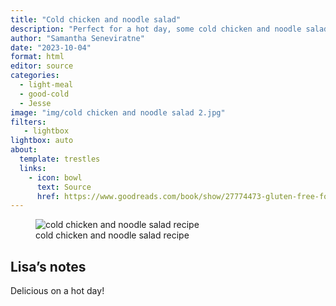 ```yaml
---
title: "Cold chicken and noodle salad"
description: "Perfect for a hot day, some cold chicken and noodle salad"
author: "Samantha Seneviratne"
date: "2023-10-04"
format: html
editor: source
categories:
  - light-meal
  - good-cold
  - Jesse
image: "img/cold chicken and noodle salad 2.jpg"
filters:
   - lightbox
lightbox: auto
about:
  template: trestles
  links:
    - icon: bowl
      text: Source
      href: https://www.goodreads.com/book/show/27774473-gluten-free-for-good
---
```


![cold chicken and noodle salad recipe](img/cold chicken and noodle salad.jpg)


## Lisa's notes

Delicious on a hot day!
